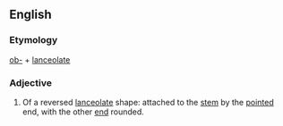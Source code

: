 ==English==

===Etymology===
[[ob-]] + [[lanceolate]]

===Adjective===
{{en-adj}}

# {{botany}} {{context|leaves}} Of a reversed [[lanceolate]] shape: attached to the [[stem]] by the [[pointed]] end, with the other [[end]] rounded.